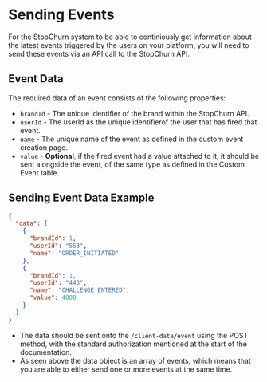 # Sending Events

For the StopChurn system to be able to continiously get information about the latest events triggered by the users on your platform,
you will need to send these events via an API call to the StopChurn API.

## Event Data

The required data of an event consists of the following properties:

- `brandId` - The unique identifier of the brand within the StopChurn API.
- `userId` - The userId as the unique identifierof the user that has fired that event.
- `name` - The unique name of the event as defined in the custom event creation page.
- `value` - **Optional**, if the fired event had a value attached to it, it should be sent alongside the event, of the same type as defined in the Custom Event table.

## Sending Event Data Example

```json
{
  "data": [
    {
      "brandId": 1,
      "userId": "553",
      "name": "ORDER_INITIATED"
    },
    {
      "brandId": 1,
      "userId": "443",
      "name": "CHALLENGE_ENTERED",
      "value": 4000
    }
  ]
}
```

- The data should be sent onto the `/client-data/event` using the POST method, 
with the standard authorization mentioned at the start of the documentation.
- As seen above the data object is an array of events, which means that you are able to either send one or more events at the same time.
